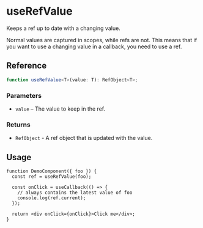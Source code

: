 
<Meta title="hooks/useRefValue" />

# useRefValue

Keeps a ref up to date with a changing value.

Normal values are captured in scopes, while refs are not. This means that if you want to use a
changing value in a callback, you need to use a ref.

## Reference

```ts
function useRefValue<T>(value: T): RefObject<T>;
```

### Parameters

- `value` – The value to keep in the ref.

### Returns

- `RefObject` - A ref object that is updated with the value.

## Usage

```tsx
function DemoComponent({ foo }) {
  const ref = useRefValue(foo);

  const onClick = useCallback(() => {
    // always contains the latest value of foo
    console.log(ref.current);
  });

  return <div onClick={onClick}>Click me</div>;
}
```
